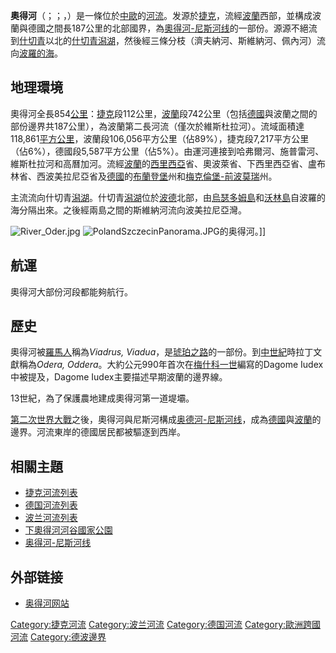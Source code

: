 {{不是|奥德河}}
{{Infobox river
|name=奧得河
|image=Oder bei Kienitz.JPG
|image_size=300px
|image_caption=
|map=Oder.png
|map_size=300px
|map_caption=流域圖
|length=854公里
|source1_elevation=634米
|discharge1_avg=每秒574立方米
|basin_size=118,861平方公里
|source1_location=莫拉維亞
|mouth_location=[[波羅的海|波羅的海]]
|basin_countries=[[波蘭|波蘭]]、[[捷克|捷克]]、[[德國|德國]]
}}
'''奧得河'''（{{lang-cz|Odra}}；{{lang-pl|Odra}}；{{lang-de|Oder}}，{{IPA-de|ˈoːdɐ|lang|De-Oder.ogg}}）是一條位於[[中歐|中歐]]的[[河流|河流]]。发源於[[捷克|捷克]]，流經[[波蘭|波蘭]]西部，並構成波蘭與德國之間長187公里的北部國界，為[[奧得河-尼斯河线|奧得河-尼斯河线]]的一部份。源源不絕流到[[什切青|什切青]]以北的[[什切青潟湖|什切青潟湖]]，然後經三條分枝（濟夫納河、斯維納河、佩內河）流向[[波羅的海|波羅的海]]。

== 地理環境 ==
奧得河全長854[[公里|公里]]：[[捷克|捷克]]段112公里，[[波蘭|波蘭]]段742公里（包括[[德國|德國]]與波蘭之間的部份邊界共187公里），為波蘭第二長河流（僅次於維斯杜拉河）。流域面積達118,861[[平方公里|平方公里]]，波蘭段106,056平方公里（佔89%），捷克段7,217平方公里（佔6%），德國段5,587平方公里（佔5%）。由運河連接到哈弗爾河、施普雷河、維斯杜拉河和高曆加河。流經[[波蘭|波蘭]]的[[西里西亞|西里西亞]]省、奧波萊省、下西里西亞省、盧布林省、西波美拉尼亞省及[[德國|德國]]的[[布蘭登堡|布蘭登堡]]州和[[梅克倫堡-前波莫瑞|梅克倫堡-前波莫瑞]]州。  

主流流向什切青[[潟湖|潟湖]]。什切青[[潟湖|潟湖]]位於[[波蘭|波]][[德國|德]]北部，由[[烏瑟多姆島|烏瑟多姆島]]和[[沃林島|沃林島]]自波羅的海分隔出來。之後經兩島之間的斯維納河流向波美拉尼亞灣。

[[File:River_Oder.jpg|thumb]]
[[File:PolandSzczecinPanorama.JPG|thumb]]的奥得河。]]
== 航運 ==

奧得河大部份河段都能夠航行。

== 歷史 ==
奧得河被[[古羅馬|羅馬人]]稱為''Viadrus, Viadua''，是[[琥珀之路|琥珀之路]]的一部份。到[[中世紀|中世紀]]時拉丁文獻稱為''Odera, Oddera''。大約公元990年首次在[[梅什科一世|梅什科一世]]編寫的Dagome Iudex中被提及，Dagome Iudex主要描述早期波蘭的邊界線。

13世紀，為了保護農地建成奧得河第一道堤壩。

[[第二次世界大戰|第二次世界大戰]]之後，奧得河與尼斯河構成[[奥德河-尼斯河线|奥德河-尼斯河线]]，成為[[德國|德國]]與[[波蘭|波蘭]]的邊界。河流東岸的德國居民都被驅逐到西岸。

== 相關主題 ==
{{Commons|Viadrus}}
* [[捷克河流列表|捷克河流列表]]
* [[德国河流列表|德国河流列表]]
* [[波兰河流列表|波兰河流列表]]
* [[下奧得河河谷國家公園|下奧得河河谷國家公園]]
* [[奥得河-尼斯河线|奥得河-尼斯河线]]

== 外部链接 ==
* [https://web.archive.org/web/20061125081039/http://odra.org/ 奥得河网站]

{{DEFAULTSORT:Oder}}

[[Category:捷克河流|Category:捷克河流]]
[[Category:波兰河流|Category:波兰河流]]
[[Category:德国河流|Category:德国河流]]
[[Category:歐洲跨國河流|Category:歐洲跨國河流]]
[[Category:德波邊界|Category:德波邊界]]